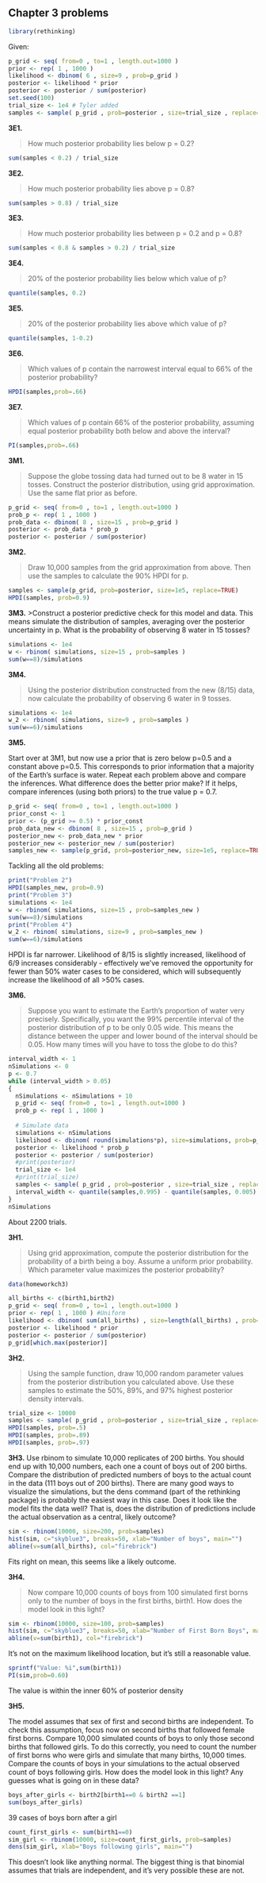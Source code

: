 ## Chapter 3 problems

```r
library(rethinking)
```

Given:
```r
p_grid <- seq( from=0 , to=1 , length.out=1000 ) 
prior <- rep( 1 , 1000 )
likelihood <- dbinom( 6 , size=9 , prob=p_grid ) 
posterior <- likelihood * prior
posterior <- posterior / sum(posterior)
set.seed(100)
trial_size <- 1e4 # Tyler added
samples <- sample( p_grid , prob=posterior , size=trial_size , replace=TRUE )
```

__3E1.__

>How much posterior probability lies below p = 0.2?

```r
sum(samples < 0.2) / trial_size
```

__3E2.__

>How much posterior probability lies above p = 0.8?

```r
sum(samples > 0.8) / trial_size
```

__3E3.__

>How much posterior probability lies between p = 0.2 and p = 0.8?

```r
sum(samples < 0.8 & samples > 0.2) / trial_size
```


__3E4.__

>20% of the posterior probability lies below which value of p?

```r
quantile(samples, 0.2)
```

__3E5.__

>20% of the posterior probability lies above which value of p?

```r
quantile(samples, 1-0.2)
```

__3E6.__

>Which values of p contain the narrowest interval equal to 66% of the posterior probability?

```r
HPDI(samples,prob=.66)
```

__3E7.__

>Which values of p contain 66% of the posterior probability, assuming equal posterior probability both below and above the interval?

```r
PI(samples,prob=.66)
```


__3M1.__

>Suppose the globe tossing data had turned out to be 8 water in 15 tosses. Construct the posterior distribution, using grid approximation. Use the same flat prior as before.

```r
p_grid <- seq( from=0 , to=1 , length.out=1000 ) 
prob_p <- rep( 1 , 1000 )
prob_data <- dbinom( 8 , size=15 , prob=p_grid ) 
posterior <- prob_data * prob_p
posterior <- posterior / sum(posterior)
```

__3M2.__

>Draw 10,000 samples from the grid approximation from above. Then use the samples to calculate the 90% HPDI for p.

```r
samples <- sample(p_grid, prob=posterior, size=1e5, replace=TRUE)
HPDI(samples, prob=0.9)
```

__3M3.__
>Construct a posterior predictive check for this model and data. This means simulate the distribution of samples, averaging over the posterior uncertainty in p. What is the probability of observing 8 water in 15 tosses?

```r
simulations <- 1e4
w <- rbinom( simulations, size=15 , prob=samples )
sum(w==8)/simulations
```

__3M4.__

>Using the posterior distribution constructed from the new (8/15) data, now calculate the probability of observing 6 water in 9 tosses.

```r
simulations <- 1e4
w_2 <- rbinom( simulations, size=9 , prob=samples )
sum(w==6)/simulations
```

__3M5.__

Start over at 3M1, but now use a prior that is zero below p=0.5 and a constant above p=0.5. This corresponds to prior information that a majority of the Earth’s surface is water. Repeat each problem above and compare the inferences. What difference does the better prior make? If it helps, compare inferences (using both priors) to the true value p = 0.7.

```r
p_grid <- seq( from=0 , to=1 , length.out=1000 ) 
prior_const <- 1
prior <- (p_grid >= 0.5) * prior_const
prob_data_new <- dbinom( 8 , size=15 , prob=p_grid ) 
posterior_new <- prob_data_new * prior
posterior_new <- posterior_new / sum(posterior)
samples_new <- sample(p_grid, prob=posterior_new, size=1e5, replace=TRUE)
```

Tackling all the old problems:

```r
print("Problem 2")
HPDI(samples_new, prob=0.9)
print("Problem 3")
simulations <- 1e4
w <- rbinom( simulations, size=15 , prob=samples_new )
sum(w==8)/simulations
print("Problem 4")
w_2 <- rbinom( simulations, size=9 , prob=samples_new )
sum(w==6)/simulations
```

HPDI is far narrower. Likelihood of 8/15 is slightly increased, likelihood of 6/9 increases considerably - effectively we've removed the opportunity for fewer than 50% water cases to be considered, which will subsequently increase the likelihood of all >50% cases.

__3M6.__

>Suppose you want to estimate the Earth’s proportion of water very precisely. Specifically, you want the 99% percentile interval of the posterior distribution of p to be only 0.05 wide. This means the distance between the upper and lower bound of the interval should be 0.05. How many times will you have to toss the globe to do this?

```r


interval_width <- 1
nSimulations <- 0
p <- 0.7
while (interval_width > 0.05)
{
  nSimulations <- nSimulations + 10
  p_grid <- seq( from=0 , to=1 , length.out=1000 ) 
  prob_p <- rep( 1 , 1000 )
  
  # Simulate data
  simulations <- nSimulations
  likelihood <- dbinom( round(simulations*p), size=simulations, prob=p_grid )
  posterior <- likelihood * prob_p
  posterior <- posterior / sum(posterior)
  #print(posterior)
  trial_size <- 1e4
  #print(trial_size)
  samples <- sample( p_grid , prob=posterior , size=trial_size , replace=TRUE )
  interval_width <- quantile(samples,0.995) - quantile(samples, 0.005)
}
nSimulations
```
About 2200 trials.


__3H1.__

>Using grid approximation, compute the posterior distribution for the probability of a birth being a boy. Assume a uniform prior probability. Which parameter value maximizes the posterior probability?

```r
data(homeworkch3)
```

```r
all_births <- c(birth1,birth2)
p_grid <- seq( from=0 , to=1 , length.out=1000 ) 
prior <- rep( 1 , 1000 ) #Uniform
likelihood <- dbinom( sum(all_births) , size=length(all_births) , prob=p_grid ) 
posterior <- likelihood * prior
posterior <- posterior / sum(posterior)
p_grid[which.max(posterior)]
```

__3H2.__

>Using the sample function, draw 10,000 random parameter values from the posterior distribution you calculated above. Use these samples to estimate the 50%, 89%, and 97% highest posterior density intervals.

```r
trial_size <- 10000
samples <- sample( p_grid , prob=posterior , size=trial_size , replace=TRUE )
HPDI(samples, prob=.5)
HPDI(samples, prob=.89)
HPDI(samples, prob=.97)
```


__3H3.__
Use rbinom to simulate 10,000 replicates of 200 births. You should end up with 10,000 numbers, each one a count of boys out of 200 births. Compare the distribution of predicted numbers of boys to the actual count in the data (111 boys out of 200 births). There are many good ways to visualize the simulations, but the dens command (part of the rethinking package) is probably the easiest way in this case. Does it look like the model fits the data well? That is, does the distribution of predictions include the actual observation as a central, likely outcome?

```r
sim <- rbinom(10000, size=200, prob=samples)
hist(sim, c="skyblue3", breaks=50, xlab="Number of boys", main="")
abline(v=sum(all_births), col="firebrick")
```

Fits right on mean, this seems like a likely outcome.



__3H4.__

>Now compare 10,000 counts of boys from 100 simulated first borns only to the number of boys in the first births, birth1. How does the model look in this light?

```r
sim <- rbinom(10000, size=100, prob=samples)
hist(sim, c="skyblue3", breaks=50, xlab="Number of First Born Boys", main="")
abline(v=sum(birth1), col="firebrick")
```

It's not on the maximum likelihood location, but it's still a reasonable value.

```r
sprintf("Value: %i",sum(birth1))
PI(sim,prob=0.60)
```
The value is within the inner 60% of posterior density


__3H5.__

The model assumes that sex of first and second births are independent. To check this assumption, focus now on second births that followed female first borns. Compare 10,000 simulated counts of boys to only those second births that followed girls. To do this correctly, you need to count the number of first borns who were girls and simulate that many births, 10,000 times. Compare the counts of boys in your simulations to the actual observed count of boys following girls. How does the model look in this light? Any guesses what is going on in these data?

```r
boys_after_girls <- birth2[birth1==0 & birth2 ==1]
sum(boys_after_girls)
```
39 cases of boys born after a girl

```r
count_first_girls <- sum(birth1==0)
sim_girl <- rbinom(10000, size=count_first_girls, prob=samples)
dens(sim_girl, xlab="Boys following girls", main="")
```

This doesn't look like anything normal. The biggest thing is that binomial assumes that trials are independent, and it's very possible these are not.